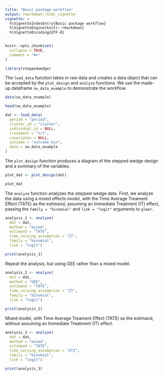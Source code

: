 ```yaml
---
title: "Basic package workflow"
output: rmarkdown::html_vignette
vignette: >
  %\VignetteIndexEntry{Basic package workflow}
  %\VignetteEngine{knitr::rmarkdown}
  %\VignetteEncoding{UTF-8}
---
```


```r
knitr::opts_chunk$set(
  collapse = TRUE,
  comment = "#>"
)
```

```r
library(steppedwedge)
```


The `load_data` function takes in raw data and creates a data object that can be accepted by the `plot_design` and `analyze` functions. We use the made-up dataframe `sw_data_example` to demonstrate the workflow.

```r

data(sw_data_example)

head(sw_data_example)

dat <- load_data(
  period = "period",
  cluster_id = "cluster",
  individual_id = NULL,
  treatment = "trt",
  covariates = NULL,
  outcome = "outcome_bin",
  data = sw_data_example
)

```


The `plot_design` function produces a diagram of the stepped wedge design and a summary of the variables.

```r

plot_dat <- plot_design(dat)

plot_dat

```


The `analyze` function analyzes the stepped wedge data. First, we analyze the data using a mixed effects model, with the Time Average Treament Effect (TATE) as the estimand, assuming an Immediate Treatment (IT) effect, passing the `family = "binomial"` and `link = "logit"` arguments to `glmer`. 

```r

analysis_1 <- analyze(
  dat = dat,
  method = "mixed",
  estimand = "TATE", 
  time_varying_assumption = "IT",
  family = "binomial",
  link = "logit")

print(analysis_1)

```


Repeat the analysis, but using GEE rather than a mixed model.

```r

analysis_2 <- analyze(
  dat = dat,
  method = "GEE",
  estimand = "TATE", 
  time_varying_assumption = "IT",
  family = "binomial",
  link = "logit")

print(analysis_2)

```


Mixed model, with Time Average Treament Effect (TATE) as the estimand, without assuming an Immediate Treatment (IT) effect.

```r

analysis_3 <- analyze(
  dat = dat,
  method = "mixed",
  estimand = "TATE", 
  time_varying_assumption = "ETI",
  family = "binomial",
  link = "logit")

print(analysis_3)

```

